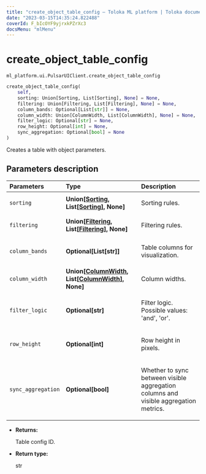 ```yaml
---
title: "create_object_table_config — Toloka ML platform | Toloka documentation"
date: "2023-03-15T14:35:24.822488"
coverId: F_bIcOYF9yjrxkPZrXc3
docsMenu: "mlMenu"
---
```


# create_object_table_config

`ml_platform.ui.PulsarUIClient.create_object_table_config`

```python
create_object_table_config(
    self,
    sorting: Union[Sorting, List[Sorting], None] = None,
    filtering: Union[Filtering, List[Filtering], None] = None,
    column_bands: Optional[List[str]] = None,
    column_width: Union[ColumnWidth, List[ColumnWidth], None] = None,
    filter_logic: Optional[str] = None,
    row_height: Optional[int] = None,
    sync_aggregation: Optional[bool] = None
)
```

Creates a table with object parameters.

## Parameters description

| Parameters | Type | Description |
| :----------| :----| :-----------|
`sorting`|**Union\[[Sorting](/docs/toloka-ml/reference/ml_platform.ui.Sorting), List\[[Sorting](/docs/toloka-ml/reference/ml_platform.ui.Sorting)\], None\]**|<p>Sorting rules.</p>
`filtering`|**Union\[[Filtering](/docs/toloka-ml/reference/ml_platform.ui.Filtering), List\[[Filtering](/docs/toloka-ml/reference/ml_platform.ui.Filtering)\], None\]**|<p>Filtering rules.</p>
`column_bands`|**Optional\[List\[str\]\]**|<p>Table columns for visualization.</p>
`column_width`|**Union\[[ColumnWidth](/docs/toloka-ml/reference/ml_platform.ui.ColumnWidth), List\[[ColumnWidth](/docs/toloka-ml/reference/ml_platform.ui.ColumnWidth)\], None\]**|<p>Column widths.</p>
`filter_logic`|**Optional\[str\]**|<p>Filter logic. Possible values: 'and', 'or'.</p>
`row_height`|**Optional\[int\]**|<p>Row height in pixels.</p>
`sync_aggregation`|**Optional\[bool\]**|<p>Whether to sync between visible aggregation columns and visible aggregation metrics.</p>

* **Returns:**

  Table config ID.

* **Return type:**

  str
